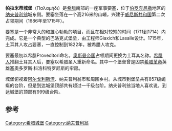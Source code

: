 {{Infobox Military Structure
|name= 帕拉米蒂城堡<br/>Παλαμήδι
|location= [[希腊|希腊]][[纳夫普利翁|纳夫普利翁]]
|image= [[Image:Palamidi_fortress_(Nafplio,_Greece).jpg|300px]]
|type= 城堡
|materials= 石
}}
'''帕拉米蒂城堡'''（Παλαμήδι）是[[希腊|希腊]]南部的一座军事要塞，位于[[伯罗奔尼撒|伯罗奔尼撒]]地区的[[纳夫普利翁|纳夫普利翁]]城东侧。要塞坐落在一个高216米的山嵴，兴建于[[威尼斯共和国|威尼斯共和国]]第二次占领期间（1686年至1715年）。

要塞是一个非常大的和雄心勃勃的项目，而且在相对较短的时间（1711到1714）内完成。它是一个典型的巴洛克式堡垒，由工程师Giaxich和Lasalle设计。1715年，土耳其人攻占要塞，一直控制到1822年，被希腊人攻克。 

要塞最初以希腊Proveditori命名。[[奥斯曼帝国|奥斯曼帝国]]占领期间更换为土耳其名称。[[希腊人|希腊人]]推翻土耳其人后，要塞以希腊圣人重新命名。其中一个堡垒曾是囚禁[[希腊革命|希腊革命]]英雄塞奥多罗斯·科洛科特罗尼斯的牢房。

城堡俯视着[[阿尔戈利斯湾|阿尔戈利斯湾]]、纳夫普利翁市和周围乡村。从城市到堡垒共有857级蜿蜒的台阶，但是到达城堡顶部共有超过一千级台阶。纳夫普利翁当地人喜欢说，到达城堡的顶部有999级台阶。

==参考==

{{Coord|37|33|43|N|22|48|15|E|display=title|region:GR_type:landmark}}
{{拉丁人治下的希腊}}
[[Category:希腊城堡|Category:希腊城堡]]
[[Category:纳夫普利翁|Category:纳夫普利翁]]